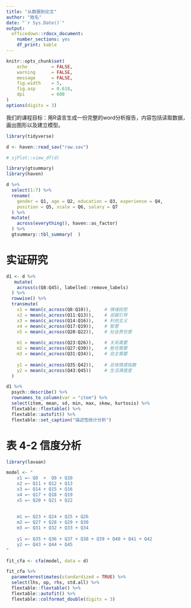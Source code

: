 ```yaml
---
title: "从数据到论文"
author: "姓名"
date: "`r Sys.Date()`"
output: 
  officedown::rdocx_document:
    number_sections: yes
    df_print: kable
---
```



```r
knitr::opts_chunk$set(
    echo         = FALSE,
    warning      = FALSE, 
    message      = FALSE,
    fig.width    = 5, 
    fig.asp      = 0.618,
    dpi          = 600
)
options(digits = 3)
```


我们的课程目标：用R语言生成一份完整的word分析报告，内容包括读取数据，画出图形以及建立模型。



```r
library(tidyverse)

d <- haven::read_sav("raw.sav")

# sjPlot::view_df(d)
```

```r
library(gtsummary)
library(haven)

d %>% 
  select(1:7) %>% 
  rename(
    gender = Q1, age = Q2, education = Q3, experience = Q4,
    position = Q5, scale = Q6, salary = Q7
  ) %>%
  mutate(
    across(everything(), haven::as_factor)
  ) %>% 
  gtsummary::tbl_summary(  ) 
```




# 实证研究

```r
d1 <- d %>% 
   mutate(
    across(c(Q8:Q45), labelled::remove_labels)
  ) %>% 
  rowwise() %>%
  transmute(
    x1 = mean(c_across(Q8:Q10)),     # 情绪抚慰
    x2 = mean(c_across(Q11:Q13)),    # 说服引导
    x3 = mean(c_across(Q14:Q16)),    # 利他主义
    x4 = mean(c_across(Q17:Q19)),    # 智慧
    x5 = mean(c_across(Q20:Q22)),    # 社会责任感
    
    m1 = mean(c_across(Q23:Q26)),    # 关系需要
    m2 = mean(c_across(Q27:Q30)),    # 胜任需要 
    m3 = mean(c_across(Q31:Q34)),    # 自主需要
    
    y1 = mean(c_across(Q35:Q42)),    # 总体情感指数   
    y2 = mean(c_across(Q43:Q45))     # 生活满意度
  )
```







```r
d1 %>% 
  psych::describe() %>% 
  rownames_to_column(var = "item") %>% 
  select(item, mean, sd, min, max, skew, kurtosis) %>% 
  flextable::flextable() %>% 
  flextable::autofit() %>% 
  flextable::set_caption("描述性统计分析")
```

# 表 4-2 信度分析


```r
library(lavaan)

model <- "
    x1 =~ Q8  +  Q9 + Q10                             
    x2 =~ Q11 + Q12 + Q13
    x3 =~ Q14 + Q15 + Q16
    x4 =~ Q17 + Q18 + Q19
    x5 =~ Q20 + Q21 + Q22
    
    
    m1 =~ Q23 + Q24 + Q25 + Q26
    m2 =~ Q27 + Q28 + Q29 + Q30
    m3 =~ Q31 + Q32 + Q33 + Q34
    
    y1 =~ Q35 + Q36 + Q37 + Q38 + Q39 + Q40 + Q41 + Q42 
    y2 =~ Q43 + Q44 + Q45                    
"

fit_cfa <- cfa(model, data = d)
```


```r
fit_cfa %>% 
  parameterestimates(standardized = TRUE) %>% 
  select(lhs, op, rhs, std.all) %>% 
  flextable::flextable() %>% 
  flextable::autofit() %>% 
  flextable::colformat_double(digits = 3)
```



